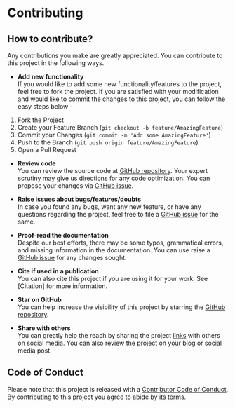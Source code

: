# Contributing {#contribute}


## How to contribute?

Any contributions you make are greatly appreciated. You can contribute to this project in the following ways.

- **Add new functionality**  
If you would like to add some new functionality/features to the project, feel free to fork the project. If you are satisfied with your modification and would like to commit the changes to this project, you can follow the easy steps below -

1. Fork the Project
2. Create your Feature Branch (`git checkout -b feature/AmazingFeature`)
3. Commit your Changes (`git commit -m 'Add some AmazingFeature'`)
4. Push to the Branch (`git push origin feature/AmazingFeature`)
5. Open a Pull Request

- **Review code**  
You can review the source code at [GitHub repository](https://github.com/kulbhushanchand/BioNES). Your expert scrutiny may give us directions for any code optimization. You can propose your changes via [GitHub issue](https://github.com/kulbhushanchand/BioNES/issues).

- **Raise issues about bugs/features/doubts**  
In case you found any bugs, want any new feature, or have any questions regarding the project, feel free to file a [GitHub issue](https://github.com/kulbhushanchand/BioNES/issues) for the same. 

- **Proof-read the documentation**  
Despite our best efforts, there may be some typos, grammatical errors, and missing information in the documentation. You can use raise a [GitHub issue](https://github.com/kulbhushanchand/BioNES/issues) for any changes sought. 

- **Cite if used in a publication**  
You can also cite this project if you are using it for your work. See [Citation] for more information.

- **Star on GitHub**  
You can help increase the visibility of this project by starring the [GitHub repository](https://github.com/kulbhushanchand/BioNES).

- **Share with others**  
You can greatly help the reach by sharing the project [links](#links) with others on social media. You can also review the project on your blog or social media post.


## Code of Conduct

Please note that this project is released with a [Contributor Code of Conduct](https://github.com/kulbhushanchand/BioNES/blob/master/CODE_OF_CONDUCT.md). By contributing to this project you agree to abide by its terms.